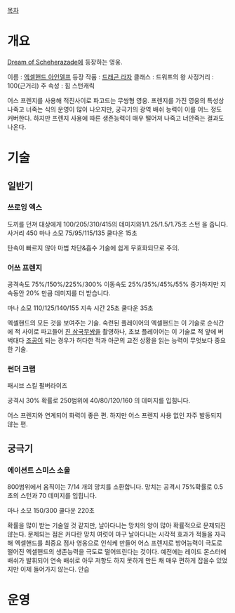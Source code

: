 [[목차]]
= 개요 =

[[Dream of Scheherazade]]에 등장하는 영웅. 

이름 : [[엑셀핸드 아인델프]]
등장 작품 : [[드래곤 라자]]
클래스 : 드워프의 왕
사정거리 : 100(근거리)
주 속성 : 힘
스턴캐릭

어스 프렌지를 사용해 적진사이로 파고드는 무쌍형 영웅. 프렌지를 가진 영웅의 특성상 나죽고 너죽는 식의 운영이 많이 나오지만, 궁극기의 광역 배쉬 능력이 이를 어느 정도 커버한다. 하지만 프렌지 사용에 따른 생존능력이 매우 떨어져 나죽고 너안죽는 결과도 나온다. 

= 기술 =

== 일반기 ==

=== 쓰로잉 엑스 ===
도끼를 던져 대상에게 100/205/310/415의 데미지와1/1.25/1.5/1.75초 스턴 을 줍니다.
사거리 450 마나 소모  75/95/115/135  쿨다운 15초

탄속이 빠르지 않아 마법 차단&흡수 기술에 쉽게 무효화되므로 주의.

=== 어쓰 프렌지 ===
공격속도 75%/150%/225%/300%  이동속도 25%/35%/45%/55%  증가하지만
지속동안 20%  만큼 데미지를 더 받습니다.

마나 소모 110/125/140/155  지속 시간 25초  쿨다운 35초

엑셀핸드의 모든 것을 보여주는 기술.
숙련된 플레이어의 엑셀핸드는 이 기술로 순식간에 적 사이로 파고들어 [[진 삼국무쌍]]을 촬영하나, 초보 플레이어는 이 기술로 적 앞에 버벅대다 [[조공]]이 되는 경우가 허다한 적과 아군의 교전 상황을 읽는 능력이 무엇보다 중요한 기술.

=== 썬더 크랩 ===
패시브 스킬 펄버라이즈

공격시 30% 확률로 250범위에 40/80/120/160 의 데미지를 입힘니다.

어스 프렌지와 연계되어 화력이 좋은 편. 하지만 어스 프렌지 사용 없인 자주 발동되지 않는 편.

== 궁극기 ==

=== 에이션트 스미스 소울 ===
800범위에서 움직이는  7/14 개의 망치를 소환합니다.
망치는 공격시 75%확률로 0.5초의 스턴과 70 데미지를 입힙니다.

마나 소모 150/300   쿨다운 220초

확률을 많이 받는 기술일 것 같지만, 날아다니는 망치의 양이 많아 확률적으로 문제되진 않는다.  문제되는 점은 커다란 망치 여럿이 마구 날아다니는 시각적 효과가 적들을 자극해 엑셀핸드를 최중요 점사 영웅으로 인식케 만들어 어스 프렌지로 방어능력이 극도로 떨어진 엑셀핸드의 생존능력을 극도로 떨어뜨린다는 것이다.
예전에는 레이드 몬스터에 배쉬가 발휘되어 연속 배쉬로 아무 저항도 하지 못하게 만든 채 매우 편하게 잡을수 있었지만 이제 들어가지 않는다. 안습
= 운영 =
